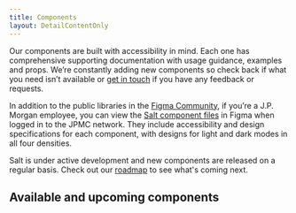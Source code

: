 ```yaml
---
title: Components
layout: DetailContentOnly
---
```


Our components are built with accessibility in mind. Each one has comprehensive
supporting documentation with usage guidance, examples and props.
We’re constantly adding new components so check back if what you need isn’t
available or [get in touch](../support-and-contributions/index) if you have any feedback or requests.

In addition to the public libraries in the [Figma Community](https://www.figma.com/@jpmorgan_salt),
if you’re a J.P. Morgan employee, you can view the [Salt component files](https://www.figma.com/files/project/72279506)
in Figma when logged in to the JPMC network.
They include accessibility and design specifications for each component,
with designs for light and dark modes in all four densities.

<Callout title="Need a component that's not listed?">

Salt is under active development and new components are released on a regular basis.
Check out our [roadmap](/salt/about/roadmap) to see what's coming next.

</Callout>

## Available and upcoming components

<ComponentsList />
